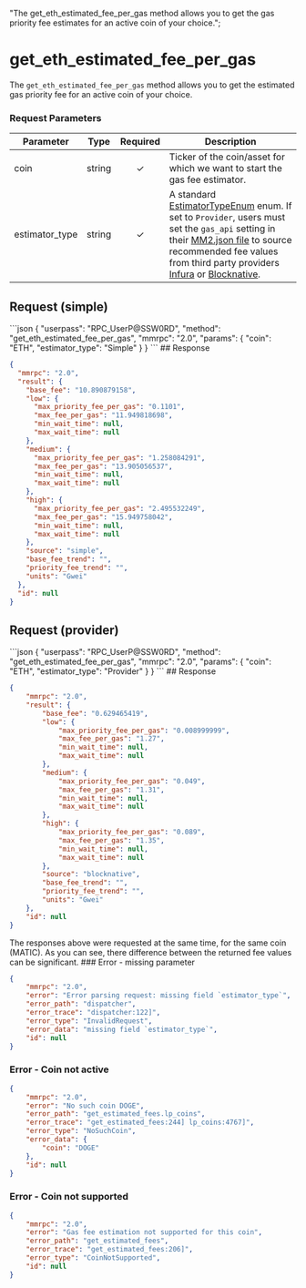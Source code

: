   "The get_eth_estimated_fee_per_gas method allows you to get the gas priority fee estimates for an active coin of your choice.";

# get\_eth\_estimated\_fee\_per\_gas

The `get_eth_estimated_fee_per_gas` method allows you to get the estimated gas priority fee for an active coin of your choice.

### Request Parameters

| Parameter       | Type   | Required | Description                                                                                                                                                                                                                                                                                                                                                                                |
| --------------- | ------ | :------: | ------------------------------------------------------------------------------------------------------------------------------------------------------------------------------------------------------------------------------------------------------------------------------------------------------------------------------------------------------------------------------------------ |
| coin            | string |     ✓    | Ticker of the coin/asset for which we want to start the gas fee estimator.                                                                                                                                                                                                                                                                                                                 |
| estimator\_type | string |     ✓    | A standard [EstimatorTypeEnum](/komodo-defi-framework/api/common_structures/#estimator-type-enum) enum. If set to `Provider`, users must set the `gas_api` setting in their [MM2.json file](/komodo-defi-framework/setup/configure-mm2-json/) to source recommended fee values from third party providers [Infura](https://www.infura.io/) or [Blocknative](https://www.blocknative.com/). |

## Request (simple)

<CodeGroup title="" tag="POST" label="get_eth_estimated_fee_per_gas" mm2MethodDecorate="true">
  ```json
  {
    "userpass": "RPC_UserP@SSW0RD",
    "method": "get_eth_estimated_fee_per_gas",
    "mmrpc": "2.0",
    "params": {
      "coin": "ETH",
      "estimator_type": "Simple"
    }
  }
  ```
</CodeGroup>

<CollapsibleSection expandedText="Hide Response" collapsedText="Show Response">
  ## Response

  ```json
  {
    "mmrpc": "2.0",
    "result": {
      "base_fee": "10.890879158",
      "low": {
        "max_priority_fee_per_gas": "0.1101",
        "max_fee_per_gas": "11.949818698",
        "min_wait_time": null,
        "max_wait_time": null
      },
      "medium": {
        "max_priority_fee_per_gas": "1.258084291",
        "max_fee_per_gas": "13.905056537",
        "min_wait_time": null,
        "max_wait_time": null
      },
      "high": {
        "max_priority_fee_per_gas": "2.495532249",
        "max_fee_per_gas": "15.949758042",
        "min_wait_time": null,
        "max_wait_time": null
      },
      "source": "simple",
      "base_fee_trend": "",
      "priority_fee_trend": "",
      "units": "Gwei"
    },
    "id": null
  }

  ```
</CollapsibleSection>

## Request (provider)

<CodeGroup title="" tag="POST" label="get_eth_estimated_fee_per_gas" mm2MethodDecorate="true">
  ```json
  {
    "userpass": "RPC_UserP@SSW0RD",
    "method": "get_eth_estimated_fee_per_gas",
    "mmrpc": "2.0",
    "params": {
      "coin": "ETH",
      "estimator_type": "Provider"
    }
  }
  ```
</CodeGroup>

<CollapsibleSection expandedText="Hide Response" collapsedText="Show Response">
  ## Response

  ```json
  {
      "mmrpc": "2.0",
      "result": {
          "base_fee": "0.629465419",
          "low": {
              "max_priority_fee_per_gas": "0.008999999",
              "max_fee_per_gas": "1.27",
              "min_wait_time": null,
              "max_wait_time": null
          },
          "medium": {
              "max_priority_fee_per_gas": "0.049",
              "max_fee_per_gas": "1.31",
              "min_wait_time": null,
              "max_wait_time": null
          },
          "high": {
              "max_priority_fee_per_gas": "0.089",
              "max_fee_per_gas": "1.35",
              "min_wait_time": null,
              "max_wait_time": null
          },
          "source": "blocknative",
          "base_fee_trend": "",
          "priority_fee_trend": "",
          "units": "Gwei"
      },
      "id": null
  }

  ```
</CollapsibleSection>

<Note>
  The responses above were requested at the same time, for the same coin (MATIC). As you can see, there difference between the returned fee values can be significant.
</Note>

<CollapsibleSection expandedText="Hide Error Responses" collapsedText="Show Error Responses">
  ### Error - missing parameter

  ```json
  {
      "mmrpc": "2.0",
      "error": "Error parsing request: missing field `estimator_type`",
      "error_path": "dispatcher",
      "error_trace": "dispatcher:122]",
      "error_type": "InvalidRequest",
      "error_data": "missing field `estimator_type`",
      "id": null
  }
  ```

  ### Error - Coin not active

  ```json
  {
      "mmrpc": "2.0",
      "error": "No such coin DOGE",
      "error_path": "get_estimated_fees.lp_coins",
      "error_trace": "get_estimated_fees:244] lp_coins:4767]",
      "error_type": "NoSuchCoin",
      "error_data": {
          "coin": "DOGE"
      },
      "id": null
  }
  ```

  ### Error - Coin not supported

  ```json
  {
      "mmrpc": "2.0",
      "error": "Gas fee estimation not supported for this coin",
      "error_path": "get_estimated_fees",
      "error_trace": "get_estimated_fees:206]",
      "error_type": "CoinNotSupported",
      "id": null
  }
  ```
</CollapsibleSection>

